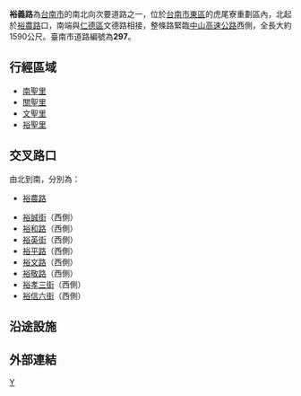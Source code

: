 {{Infobox TwRoad2|
|bgcolorh= DARKGREEN
|colorh=WHITE
|code=
|name={{TainanRoadSN|297}} 裕義路
|enname=Yuyi Road
|level=
|length=1.6
|sec=
|lastext=
|line=
|start=[[裕農路_(台南市)|裕農路]]
|end=[[文德路_(仁德區)|文德路]]
|junc=[[File:TWHW1.svg|20px]][[仁德交流道|仁德交流道]]<br>[[裕和路|裕和路]]<br>[[裕平路|裕平路]]<br>[[裕文路|裕文路]]<br>[[裕敬路|裕敬路]]
|img=
|cap=
|size=
|left=裕農路
|leftend=Y
|right=文德路
|leftlink=裕農路 (台南市)
|leftdirection= N
|rightlink=文德路 (仁德區)
|rightdirection= S
|SN=
|SNtype=
|SNNum=
|SN2=
|SN2type=
|SN2Num=
|SN3=
|SN3type=
|SN3Num=
}}

'''裕義路'''為[[台南市|台南市]]的南北向次要道路之一，位於[[台南市|台南市]][[東區_(台南市)|東區]]的虎尾寮重劃區內，北起於[[裕農路_(台南市)|裕農路]]口，南端與[[仁德區|仁德區]]文德路相接，整條路緊臨[[中山高速公路|中山高速公路]]西側，全長大約1590公尺。臺南市道路編號為'''297'''。

== 行經區域 ==
*[[南聖里|南聖里]]
*[[關聖里|關聖里]]
*[[文聖里_(東區)|文聖里]]
*[[裕聖里|裕聖里]]

== 交叉路口 ==
由北到南，分別為：
*{{TainanRoadSN|22}}[[裕農路_(台南市)|裕農路]]
*[[裕誠街|裕誠街]]（西側）
*[[裕和路|裕和路]]（西側）
*[[裕英街|裕英街]]（西側）
*[[裕平路|裕平路]]（西側）
*[[裕文路|裕文路]]（西側）
*[[裕敬路|裕敬路]]（西側）
*[[裕孝三街|裕孝三街]]（西側）
*[[裕信六街|裕信六街]]（西側）

== 沿途設施 ==

== 外部連結 ==
{{虎尾寮重劃區街道}}
{{臺南市次要道路}}

[[Category:臺南市街道|Y]]


{{TW-road-stub}}